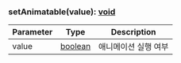 ### setAnimatable(value): [void](https://developer.mozilla.org/en-US/docs/Web/JavaScript/Reference/Global_Objects/undefined)
| Parameter | Type | Description |
| ----------- | ----------- | ----------- |
| value | [boolean](https://developer.mozilla.org/en-US/docs/Web/JavaScript/Reference/Global_Objects/Boolean) | 애니메이션 실행 여부 |